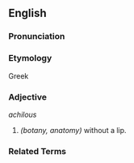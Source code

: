 ==English==

===Pronunciation===
{{substub}}

===Etymology===
Greek
{{substub}}

===Adjective===
''achilous''

# ''(botany, anatomy)'' without a lip.

===Related Terms===
{{substub}}